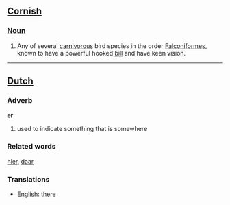 ==[[Cornish]]==

=== [[Noun]] ===
#Any of several [[carnivorous]] bird species in the order [[Falconiformes]], known to have a powerful hooked [[bill]] and have keen vision.

----

==[[Dutch]]==

=== Adverb ===

'''er'''

# used to indicate something that is somewhere

=== Related words ===

[[hier]], [[daar]]

=== Translations ===
*[[English]]: [[there]]